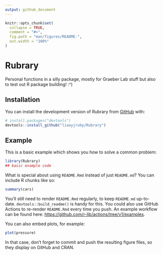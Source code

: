 ```yaml
---
output: github_document
---
```


<!-- README.md is generated from README.Rmd. Please edit that file -->

```r
knitr::opts_chunk$set(
  collapse = TRUE,
  comment = "#>",
  fig.path = "man/figures/README-",
  out.width = "100%"
)
```

# Rubrary

<!-- badges: start -->
<!-- badges: end -->

Personal functions in a silly package, mostly for Graeber Lab stuff but also to test out R package building! :^)

## Installation

You can install the development version of Rubrary from [GitHub](https://github.com/) with:

``` r
# install.packages("devtools")
devtools::install_github("liaoyjruby/Rubrary")
```

## Example

This is a basic example which shows you how to solve a common problem:

```r
library(Rubrary)
## basic example code
```

What is special about using `README.Rmd` instead of just `README.md`? You can include R chunks like so:

```r
summary(cars)
```

You'll still need to render `README.Rmd` regularly, to keep `README.md` up-to-date. `devtools::build_readme()` is handy for this. You could also use GitHub Actions to re-render `README.Rmd` every time you push. An example workflow can be found here: <https://github.com/r-lib/actions/tree/v1/examples>.

You can also embed plots, for example:

```r
plot(pressure)
```

In that case, don't forget to commit and push the resulting figure files, so they display on GitHub and CRAN.
